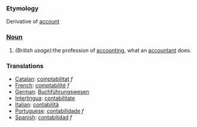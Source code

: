 ===Etymology===
Derivative of [[account]]
===[[Noun]]===
#''(British usage):''the profession of [[accounting]], what an [[accountant]] does. 
===Translations===
*[[Catalan]]: [[comptabilitat]] ''f''
*[[French]]: [[comptabilité]] ''f''
*[[German]]: [[Buchführungswesen]]
*[[Interlingua]]: [[contabilitate]]
*[[Italian]]: [[contabilità]]
*[[Portuguese]]: [[contabilidade]] ''f''
*[[Spanish]]: [[contabilidad]] ''f''